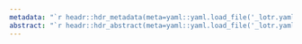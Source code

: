 ```yaml
---
metadata: "`r headr::hdr_metadata(meta=yaml::yaml.load_file('_lotr.yaml'))`"
abstract: "`r headr::hdr_abstract(meta=yaml::yaml.load_file('_lotr.yaml'))`"
---
```


\lipsum[2-6]

